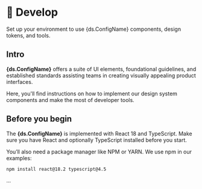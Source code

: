 
# 🤖 Develop

Set up your environment to use {ds.ConfigName} components, design tokens, and tools.


## Intro

**{ds.ConfigName}** offers a suite of UI elements, foundational guidelines, and established standards assisting teams in creating visually appealing product interfaces.

Here, you'll find instructions on how to implement our design system components and make the most of developer tools.

## Before you begin

The **{ds.ConfigName}** is implemented with React 18 and TypeScript. Make sure you have React and optionally TypeScript installed before you start.

You’ll also need a package manager like NPM or YARN. We use npm in our examples:

```node copy
npm install react@18.2 typescript@4.5
```

...
